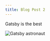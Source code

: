 ---
title: Blog Post 2
---

Gatsby is the best

![Gatsby astronaut](../../images/gatsby-astronaut.png)